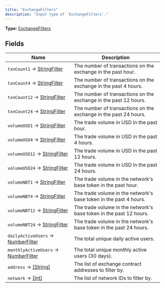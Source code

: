 ```yaml
---
title: "ExchangeFilters"
description: "Input type of `ExchangeFilters`."
---
```


**Type:** [ExchangeFilters](/api-reference/types/exchangefilters)

## Fields

| Name | Description |
|------|-------------|
| `txnCount1` → [StringFilter](/api-reference/types/stringfilter) | The number of transactions on the exchange in the past hour. |
| `txnCount4` → [StringFilter](/api-reference/types/stringfilter) | The number of transactions on the exchange in the past 4 hours. |
| `txnCount12` → [StringFilter](/api-reference/types/stringfilter) | The number of transactions on the exchange in the past 12 hours. |
| `txnCount24` → [StringFilter](/api-reference/types/stringfilter) | The number of transactions on the exchange in the past 24 hours. |
| `volumeUSD1` → [StringFilter](/api-reference/types/stringfilter) | The trade volume in USD in the past hour. |
| `volumeUSD4` → [StringFilter](/api-reference/types/stringfilter) | The trade volume in USD in the past 4 hours. |
| `volumeUSD12` → [StringFilter](/api-reference/types/stringfilter) | The trade volume in USD in the past 12 hours. |
| `volumeUSD24` → [StringFilter](/api-reference/types/stringfilter) | The trade volume in USD in the past 24 hours. |
| `volumeNBT1` → [StringFilter](/api-reference/types/stringfilter) | The trade volume in the network's base token in the past hour. |
| `volumeNBT4` → [StringFilter](/api-reference/types/stringfilter) | The trade volume in the network's base token in the past 4 hours. |
| `volumeNBT12` → [StringFilter](/api-reference/types/stringfilter) | The trade volume in the network's base token in the past 12 hours. |
| `volumeNBT24` → [StringFilter](/api-reference/types/stringfilter) | The trade volume in the network's base token in the past 24 hours. |
| `dailyActiveUsers` → [NumberFilter](/api-reference/types/numberfilter) | The total unique daily active users. |
| `monthlyActiveUsers` → [NumberFilter](/api-reference/types/numberfilter) | The total unique monthly active users (30 days). |
| `address` → [[String]](/api-reference/types/string) | The list of exchange contract addresses to filter by. |
| `network` → [[Int]](/api-reference/types/int) | The list of network IDs to filter by. |

